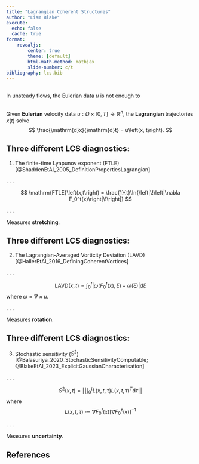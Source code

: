 ```yaml
---
title: "Lagrangian Coherent Structures"
author: "Liam Blake"
execute:
  echo: false
  cache: true
format:
    revealjs:
        center: true
        theme: [default]
        html-math-method: mathjax
        slide-number: c/t
bibliography: lcs.bib
---
```


##




##
In unsteady flows, the Eulerian data $u$ is not enough to


##
Given **Eulerian** velocity data $u: \Omega \times [0,T] \to \mathbb{R}^n$, the **Lagrangian** trajectories $x(t)$ solve
$$
\frac{\mathrm{d}x}{\mathrm{d}t} = u\left(x, t\right).
$$

##


## Three different LCS diagnostics:

1. The finite-time Lyapunov exponent (FTLE) [@ShaddenEtAl_2005_DefinitionPropertiesLagrangian]

. . .

$$
\mathrm{FTLE}\left(x,t\right) = \frac{1}{t}\ln{\left|\!\left|\nabla F_0^t(x)\right|\!\right|}
$$

. . .

Measures **stretching**.

## Three different LCS diagnostics:

2. The Lagrangian-Averaged Vorticity Deviation (LAVD) [@HallerEtAl_2016_DefiningCoherentVortices]

. . .

$$
\mathrm{LAVD}\left(x,t\right) = \int_0^t{\left|\omega\left(F_0^t(x), \xi\right) - \bar{\omega}\left(\xi\right)\right|\mathrm{d}\xi}
$$
where $\omega = \nabla \times u$.

. . .

Measures **rotation**.


## Three different LCS diagnostics:

3. Stochastic sensitivity ($S^2$) [@Balasuriya_2020_StochasticSensitivityComputable; @BlakeEtAl_2023_ExplicitGaussianCharacterisation]

. . .

$$
S^2\left(x,t\right) = \left|\!\left|\int_0^t{L\left(x,t,\tau\right)L\left(x,t,\tau\right)^T\mathrm{d}\tau}\right|\!\right|
$$
where
$$
L\left(x,t,\tau\right) \coloneqq \nabla F_0^t(x)\left[\nabla F_0^\tau(x)\right]^{-1}
$$

. . .

Measures **uncertainty**.

##

## References
:::{.refs}
:::


